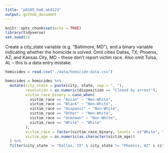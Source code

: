 ```yaml
---
title: "p8105_hw6_ak4123"
output: github_document
---
```


```r
knitr::opts_chunk$set(echo = TRUE)
library(tidyverse)
set.seed(1)
```

Create a city_state variable (e.g. “Baltimore, MD”), and a binary variable indicating whether the homicide is solved. Omit cities Dallas, TX; Phoenix, AZ; and Kansas City, MO – these don’t report victim race. Also omit Tulsa, AL – this is a data entry mistake. 
``` r
homicides = read.csv("./data/homicide-data.csv")

homicides = homicides %>% 
  mutate(city_state = paste(city, state, sep = ", "),
         resolution = as.numeric(disposition == "Closed by arrest"),
         victim_race_binary = case_when(
           victim_race == "Asian" ~ "Non-White",
           victim_race == "Black" ~ "Non-White",
           victim_race == "Hispanic" ~ "Non-White",
           victim_race == "Other" ~ "Non-White",
           victim_race == "Unknown" ~ "Non-White",
           victim_race == "White" ~ "White"
         ),
         victim_race = factor(victim_race_binary, levels = c("White", "Non-White")),
         victim_age = as.numeric(as.character(victim_age))
  ) %>% 
  filter(city_state != "Dallas, TX" & city_state != "Phoenix, AZ" & city_state != "Kansas City, MO" & city_state != "Tulsa, AL")
```